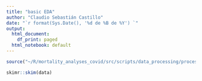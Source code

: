 ```yaml
---
title: "basic EDA"
author: "Claudio Sebastián Castillo"
date: "`r format(Sys.Date(), '%d de %B de %Y') `"
output:
  html_document:
    df_print: paged
  html_notebook: default
---
```


```r
source("~/R/mortality_analyses_covid/src/scripts/data_processing/process_raw_data.R")
```

```r
skimr::skim(data)
```

